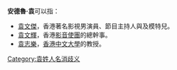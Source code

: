 '''安德魯·袁'''可以指：
* [[袁文傑|袁文傑]]，香港著名影視男演員、節目主持人與及模特兒。
* [[袁文輝|袁文輝]]，香港[[影音使團|影音使團]]的總幹事。
* [[袁志樂|袁志樂]]，[[香港中文大學|香港中文大學]]的教授。

{{Disambiguation|A|Cat=四字人名译名消歧义}}
[[Category:袁姓人名消歧义|Category:袁姓人名消歧义]]